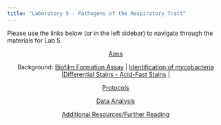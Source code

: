 ```yaml
---
title: "Laboratory 5 - Pathogens of the Respiratory Tract"
---
```


Please use the links below (or in the left sidebar) to navigate through the materials for Lab 5.

<center>[Aims](./5aims.qmd) 

Background: [Biofilm Formation Assay](./5intro1.qmd) | [Identification of mycobacteria](./5intro2.qmd) |[Differential Stains - Acid-Fast Stains](./5intro1.qmd) |

[Protocols](./5protocols.qmd) 

[Data Analysis](./5data.qmd) 

[Additional Resources/Further Reading](./5further.qmd) </center>
